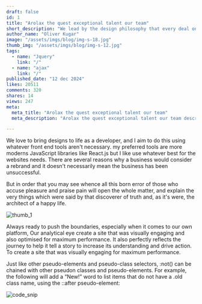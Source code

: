 ---
draft: false
id: 1
title: "Arolax the quest exceptional talent our team"
short_description: "We lead by the design philosophy that every deal only visually..."
author_name: "Oliver Kugar"
image: "/assets/imgs/blog/img-s-18.jpg"
thumb_img: "/assets/imgs/blog/img-s-12.jpg"
tags:
  - name: "Jquery"
    link: "/"
  - name: "ajax"
    link: "/"
published_date: "12 dec 2024"
likes: 20511
comments: 320
shares: 14
views: 247
meta:
  meta_title: "Arolax the quest exceptional talent our team"
  meta_description: "Arolax the quest exceptional talent our team description"

---
<Quote text="Comfortable full leather lining eye-catching unique detail to the toe low 'cut-away' sides clean and sleek harmony."
author="Ceyhan Özçivit"
/>

We love to bring designs to life as a developer, and I aim to do this using whatever front end tools aren't necessary. 
my preferred tools are more moderns JavaScript libraries like React.js but I like use whatever best for the websites needs. 
There are several reasons why a business would consider a rebrand and it doesn't necessarily mean the business has been unsuccessful.

But in order that you may see whence all this born error of those who accuse pleasure and praise pain will open the whole matter, 
and explain the very things which were said by that discoverer of truth and, as it's were, 
the architect of a happy life.

<div className="thumb mt-[34px] overflow-hidden w-full max-w-full">
  <img src="/assets/imgs/blog/img-s-27.jpg" alt="thumb_1"/>
</div>

<ContentTitle title="Research & strategy"/>

Always ready to push the boundaries, especially when it comes to our own platform, 
Our analytical eye create a site that was visually engaging and also optimised for maximum performance. 
It also perfectly reflects the journey to help it tell a story to increase its understanding and drive action. To create a site that was visually engaging for maximum performance.

<div className="mt-[21px]">
  <Service title="Brand Development"/>
  <Service title="UX/UI Design"/>
  <Service title="Front-end Development"/>
  <Service title="Copywriting"/>
  <Service title="Shopify Development"/>
</div>

<ContentTitle title="WorkFrame"/>

Just like other pseudo-elements and pseudo-class selectors, :not() can be chained with other pseudon classes and pseudo-elements. 
For example, the following will add a “New!” word to list items that do not have a .old class name, using the ::after pseudo-element:

<div className="mt-[30px] lg:mt-[30px]">
  <img src="/assets/imgs/blog/img-s-28.jpg" alt="code_snip" className="w-full"/>
</div>